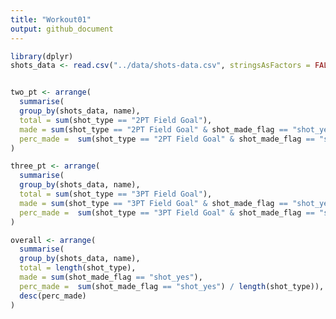 ```yaml
---
title: "Workout01"
output: github_document
---
```


```r
library(dplyr)
shots_data <- read.csv("../data/shots-data.csv", stringsAsFactors = FALSE)


two_pt <- arrange(
  summarise(
  group_by(shots_data, name),
  total = sum(shot_type == "2PT Field Goal"),
  made = sum(shot_type == "2PT Field Goal" & shot_made_flag == "shot_yes"),
  perc_made =  sum(shot_type == "2PT Field Goal" & shot_made_flag == "shot_yes") / sum(shot_type == "2PT Field Goal")), desc(perc_made)
)

three_pt <- arrange(
  summarise(
  group_by(shots_data, name),
  total = sum(shot_type == "3PT Field Goal"),
  made = sum(shot_type == "3PT Field Goal" & shot_made_flag == "shot_yes"),
  perc_made =  sum(shot_type == "3PT Field Goal" & shot_made_flag == "shot_yes") / sum(shot_type == "3PT Field Goal")), desc(perc_made)
)

overall <- arrange(
  summarise(
  group_by(shots_data, name),
  total = length(shot_type),
  made = sum(shot_made_flag == "shot_yes"),
  perc_made =  sum(shot_made_flag == "shot_yes") / length(shot_type)),
  desc(perc_made)
)

```

